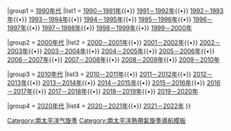 {{Navbox
|name    = 南太平洋熱帶氣旋季
|title   = [[南太平洋熱帶氣旋季]]
|image   = [[File:Global tropical cyclone tracks-edit2.jpg|160px]]
|style   = width:100%
|liststyle = text-align:center;
<includeonly>|above = {{#switch:{{{above|}}}
|=[[{{PAGENAME}}]]
|no|n=
}}</includeonly>

|group1  = [[1990年代]]
|list1   = [[1990－1991年南太平洋气旋季|1990－1991年]]{{•}} [[1991－1992年南太平洋熱帶氣旋季|1991－1992年]]{{•}} [[1992－1993年南太平洋熱帶氣旋季|1992－1993年]]{{•}} [[1993－1994年南太平洋熱帶氣旋季|1993－1994年]]{{•}} [[1994－1995年南太平洋熱帶氣旋季|1994－1995年]]{{•}} [[1995－1996年南太平洋熱帶氣旋季|1995－1996年]]{{•}} [[1996－1997年南太平洋熱帶氣旋季|1996－1997年]]{{•}} [[1997－1998年南太平洋熱帶氣旋季|1997－1998年]]{{•}} [[1998－1999年南太平洋熱帶氣旋季|1998－1999年]]{{•}} [[1999－2000年南太平洋熱帶氣旋季|1999－2000年]]

|group2  = [[2000年代]]
|list2   = [[2000－2001年南太平洋熱帶氣旋季|2000－2001年]]{{•}} [[2001－2002年南太平洋熱帶氣旋季|2001－2002年]]{{•}} [[2002－2003年南太平洋熱帶氣旋季|2002－2003年]]{{•}} [[2003－2004年南太平洋熱帶氣旋季|2003－2004年]]{{•}} [[2004－2005年南太平洋熱帶氣旋季|2004－2005年]]{{•}} [[2005－2006年南太平洋熱帶氣旋季|2005－2006年]]{{•}} [[2006－2007年南太平洋熱帶氣旋季|2006－2007年]]{{•}} [[2007－2008年南太平洋熱帶氣旋季|2007－2008年]]{{•}} [[2008－2009年南太平洋熱帶氣旋季|2008－2009年]]{{•}} [[2009－2010年南太平洋熱帶氣旋季|2009－2010年]]

|group3  = [[2010年代]]
|list3   = [[2010－2011年南太平洋熱帶氣旋季|2010－2011年]]{{•}} [[2011－2012年南太平洋熱帶氣旋季|2011－2012年]]{{•}} [[2012－2013年南太平洋熱帶氣旋季|2012－2013年]]{{•}} [[2013－2014年南太平洋熱帶氣旋季|2013－2014年]]{{•}} [[2014－2015年南太平洋熱帶氣旋季|2014－2015年]]{{•}} [[2015－2016年南太平洋熱帶氣旋季|2015－2016年]]{{•}} [[2016－2017年南太平洋熱帶氣旋季|2016－2017年]]{{•}} [[2017－2018年南太平洋熱帶氣旋季|2017－2018年]]{{•}} [[2018－2019年南太平洋熱帶氣旋季|2018－2019年]]{{•}} [[2019－2020年南太平洋熱帶氣旋季|2019－2020年]]

|group4  = [[2020年代]]
|list4   = [[2020－2021年南太平洋熱帶氣旋季|2020－2021年]]{{•}} [[2021－2022年南太平洋熱帶氣旋季|2021－2022年]]
}}[[Category:南太平洋气旋季]]
<noinclude>[[Category:南太平洋熱帶氣旋季導航模板]]</noinclude>